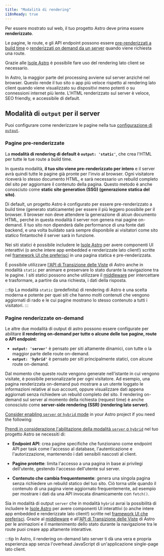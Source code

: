 ```yaml
---
title: "Modalità di rendering"
i18nReady: true
---
```


Per essere mostrato sul web, il tuo progetto Astro deve prima essere **renderizzato**.

Le pagine, le route, e gli API endpoint possono essere [pre-renderizzati a build time](#pagine-pre-renderizzate) o [renderizzati on demand da un server](#pagine-renderizzate-on-demand) quando viene richiesta una route.

Grazie alle [Isole Astro](/it/concepts/islands/) è possibile fare uso del rendering lato client se necessario.

In Astro, la maggior parte del processing avviene sul server anziché nel browser. Questo rende il tuo sito o app più veloce rispetto al rendering lato client quando viene visualizzato su dispositivi meno potenti o su connessioni internet più lente. L'HTML renderizzato sul server è veloce, SEO friendly, e accessibile di default.

## Modalità di `output` per il server

Puoi configurare come renderizzare le pagine nella tua [configurazione di `output`](/it/reference/configuration-reference/#output).

### Pagine pre-renderizzate

La **modalità di rendering di default è __`output: 'static'`__**, che crea l'HTML per tutte le tue route a build time.

In questa modalità, **il tuo sito viene pre-renderizzato per intero** e il server avrà quindi tutte le pagine già pronte per l'invio al browser. Ogni visitatore riceverà lo stesso documento HTML, e sarà necessario un rebuild completo del sito per aggiornare il contenuto della pagina. Questo metodo è anche conosciuto come **static site generation (SSG) (generazione statica del sito)**.

Di default, un progetto Astro è configurato per essere pre-renderizzato a build time (generato staticamente) per essere il più leggero possibile per il browser. Il browser non deve attendere la generazione di alcun documento HTML, perché in questa modalità il server non genera mai pagine on-demand. Il tuo sito non dipenderà dalle performance di una fonte dati backend, e una volta buildato sarà sempre disponibile ai visitatori come sito statico fintantoché il server sarà in funzione.

Nei siti statici è possibile includere le [Isole Astro](/it/concepts/islands/) per avere componenti UI interattivi (o anche intere app embedded e renderizzate lato client!) scritte nel [framework UI che preferisci](/it/basics/framework-components/) in una pagina statica e pre-renderizzata.

È possibile utilizzare [l'API di Transizione delle Viste](/it/guides/view-transitions/) di Astro anche in modalità `static` per animare e preservare lo stato durante la navigazione tra le pagine. I siti statici possono anche utilizzare il [middleware](/it/guides/middleware/) per intercettare e trasformare, a partire da una richiesta, i dati della risposta.

:::tip
La modalità `static` (predefinita) di rendering di Astro è una scelta moderna e potente per quei siti che hanno molti contenuti che vengono aggiornati di rado e le cui pagine mostrano lo stesso contenuto a tutti i visitatori.
:::

### Pagine renderizzate on-demand

Le altre due modalità di output di astro possono essere configurate per abilitare **il rendering on-demand per tutte o alcune delle tue pagine, route o API endpoint**:
  - __`output: 'server'`__ è pensato per siti altamente dinamici, con tutte o la maggior parte delle route on-demand.
  - __`output: 'hybrid'`__ è pensato per siti principalmente statici, con alcune route on-demand.

Dal momento che queste route vengono generate nell'istante in cui vengono visitate, è possibile personalizzarle per ogni visitatore. Ad esempio, una pagina renderizzata on-demand può mostrare a un utente loggato le informazioni relative al suo account, oppure visualizzare dati appena aggiornati senza richiedere un rebuild completo del sito. Il rendering on-demand sul server al momento della richiesta (request time) è anche conosciuto come **server-side rendering (SSR) (rendering lato server)**.

[Consider enabling `server` or `hybrid` mode](/it/guides/server-side-rendering/#enable-on-demand-server-rendering) in your Astro project if you need the following:

[Prendi in considerazione l'abilitazione della modalità `server` o `hybrid`](/it/guides/server-side-rendering/#enable-on-demand-server-rendering) nel tuo progetto Astro se necessiti di:

- **Endpoint API**: crea pagine specifiche che funzionano come endpoint API per task come l'accesso al database, l'autenticazione e l'autorizzazione, mantenendo i dati sensibili nascosti al client.

- **Pagine protette**: limita l'accesso a una pagina in base ai privilegi dell'utente, gestendo l'accesso dell'utente sul server.

- **Contenuto che cambia frequentemente**: genera una singola pagina senza richiedere un rebuild statico del tuo sito. Ciò torna utile quando il contenuto di una pagina viene aggiornato frequentemente, ad esempio per mostrare i dati da una API invocata dinamicamente con `fetch()`.

Sia in modalità di output `server` che in modalità `hybrid` avrai la possibilità di includere le [Isole Astro](/it/concepts/islands/) per avere componenti UI interattivi (o anche intere app embedded e renderizzate lato client!) scritte nel [framework UI che preferisci](/it/basics/framework-components/). Grazie al [middleware](/it/guides/middleware/) e all'[API di Transizione delle Viste](/it/guides/view-transitions/) di Astro per le animazioni e il mantenimento dello stato durante la navigazione tra le route puoi creare app altamente interattive.

:::tip
In Astro, il rendering on-demand lato server ti dà una vera e propria esperienza app senza l'overhead JavaScript di un'applicazione single-page lato client.